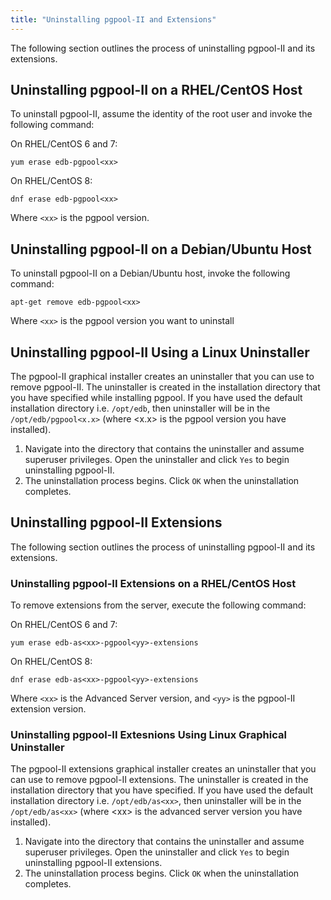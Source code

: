 ```yaml
---
title: "Uninstalling pgpool-II and Extensions"
---
```




The following section outlines the process of uninstalling pgpool-II and its extensions.

## Uninstalling pgpool-II on a RHEL/CentOS Host

To uninstall pgpool-II, assume the identity of the root user and invoke the following command:

On RHEL/CentOS 6 and 7:

``` text
yum erase edb-pgpool<xx>
```

On RHEL/CentOS 8:

``` text
dnf erase edb-pgpool<xx>
```

Where `<xx>` is the pgpool version.

## Uninstalling pgpool-II on a Debian/Ubuntu Host

To uninstall pgpool-II on a Debian/Ubuntu host, invoke the following command:

``` text
apt-get remove edb-pgpool<xx>
```

Where `<xx>` is the pgpool version you want to uninstall

## Uninstalling pgpool-II Using a Linux Uninstaller

The pgpool-II graphical installer creates an uninstaller that you can use to remove pgpool-II. The uninstaller is created in the installation directory that you have specified while installing pgpool. If you have used the default installation directory i.e. `/opt/edb`, then uninstaller will be in the `/opt/edb/pgpool<x.x>` (where \<x.x\> is the pgpool version you have installed).

1.  Navigate into the directory that contains the uninstaller and assume superuser privileges. Open the uninstaller and click `Yes` to begin uninstalling pgpool-II.
2.  The uninstallation process begins. Click `OK` when the uninstallation completes.

## Uninstalling pgpool-II Extensions

The following section outlines the process of uninstalling pgpool-II and its extensions.

### Uninstalling pgpool-II Extensions on a RHEL/CentOS Host

To remove extensions from the server, execute the following command:

On RHEL/CentOS 6 and 7:

``` text
yum erase edb-as<xx>-pgpool<yy>-extensions
```

On RHEL/CentOS 8:

``` text
dnf erase edb-as<xx>-pgpool<yy>-extensions
```

Where `<xx>` is the Advanced Server version, and `<yy>` is the pgpool-II extension version.

### Uninstalling pgpool-II Extesnions Using Linux Graphical Uninstaller

The pgpool-II extensions graphical installer creates an uninstaller that you can use to remove pgpool-II extensions. The uninstaller is created in the installation directory that you have specified. If you have used the default installation directory i.e. `/opt/edb/as<xx>`, then uninstaller will be in the `/opt/edb/as<xx>` (where \<xx\> is the advanced server version you have installed).

1.  Navigate into the directory that contains the uninstaller and assume superuser privileges. Open the uninstaller and click `Yes` to begin uninstalling pgpool-II extensions.
2.  The uninstallation process begins. Click `OK` when the uninstallation completes.
